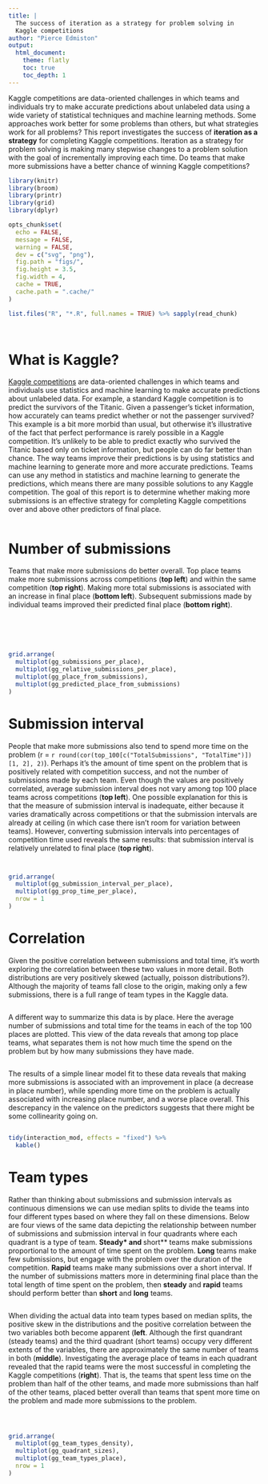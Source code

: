 ```yaml
---
title: |
  The success of iteration as a strategy for problem solving in
  Kaggle competitions
author: "Pierce Edmiston"
output:
  html_document:
    theme: flatly
    toc: true
    toc_depth: 1
---
```


Kaggle competitions are data-oriented challenges in which teams and individuals try to make accurate predictions about unlabeled data using a wide variety of statistical techniques and machine learning methods. Some approaches work better for some problems than others, but what strategies work for all problems? This report investigates the success of **iteration as a strategy** for completing Kaggle competitions. Iteration as a strategy for problem solving is making many stepwise changes to a problem solution with the goal of incrementally improving each time. Do teams that make more submissions have a better chance of winning Kaggle competitions?

```r
library(knitr)
library(broom)
library(printr)
library(grid)
library(dplyr)

opts_chunk$set(
  echo = FALSE,
  message = FALSE,
  warning = FALSE,
  dev = c("svg", "png"),
  fig.path = "figs/",
  fig.height = 3.5,
  fig.width = 4,
  cache = TRUE,
  cache.path = ".cache/"
)

list.files("R", "*.R", full.names = TRUE) %>% sapply(read_chunk)
```

```r
```

```r
```

# What is Kaggle?

[Kaggle competitions](https://kaggle.com) are data-oriented challenges in which teams and individuals use statistics and machine learning to make accurate predictions about unlabeled data. For example, a standard Kaggle competition is to predict the survivors of the Titanic. Given a passenger's ticket information, how accurately can teams predict whether or not the passenger survived? This example is a bit more morbid than usual, but otherwise it's illustrative of the fact that perfect performance is rarely possible in a Kaggle competition. It's unlikely to be able to predict exactly who survived the Titanic based only on ticket information, but people can do far better than chance. The way teams improve their predictions is by using statistics and machine learning to generate more and more accurate predictions. Teams can use any method in statistics and machine learning to generate the predictions, which means there are many possible solutions to any Kaggle competition. The goal of this report is to determine whether making more submissions is an effective strategy for completing Kaggle competitions over and above other predictors of final place.

```r
```

# Number of submissions

Teams that make more submissions do better overall. Top place teams make more submissions across competitions (**top left**) and within the same competition (**top right**). Making more total submissions is associated with an increase in final place (**bottom left**). Subsequent submissions made by individual teams improved their predicted final place (**bottom right**).

```r
```

```r
```

```r
```

```r
```

```r
```

```r
grid.arrange(
  multiplot(gg_submissions_per_place),
  multiplot(gg_relative_submissions_per_place),
  multiplot(gg_place_from_submissions),
  multiplot(gg_predicted_place_from_submissions)
)
```

# Submission interval

People that make more submissions also tend to spend more time on the problem (r = `r round(cor(top_100[c("TotalSubmissions", "TotalTime")])[1, 2], 2)`). Perhaps it's the amount of time spent on the problem that is positively related with competition success, and not the number of submissions made by each team. Even though the values are positively correlated, average submission interval does not vary among top 100 place teams across competitions (**top left**). One possible explanation for this is that the measure of submission interval is inadequate, either because it varies dramatically across competitions or that the submission intervals are already at ceiling (in which case there isn't room for variation between teams). However, converting submission intervals into percentages of competition time used reveals the same results: that submission interval is relatively unrelated to final place (**top right**).

```r
```

```r
```

```r
grid.arrange(
  multiplot(gg_submission_interval_per_place),
  multiplot(gg_prop_time_per_place),
  nrow = 1
)
```

# Correlation

Given the positive correlation between submissions and total time, it's worth exploring the correlation between these two values in more detail. Both distributions are very positively skewed (actually, poisson distributions?). Although the majority of teams fall close to the origin, making only a few submissions, there is a full range of team types in the Kaggle data.

```r
```

A different way to summarize this data is by place. Here the average number of submissions and total time for the teams in each of the top 100 places are plotted. This view of the data reveals that among top place teams, what separates them is not how much time the spend on the problem but by how many submissions they have made.

```r
```

The results of a simple linear model fit to these data reveals that making more submissions is associated with an improvement in place (a decrease in place number), while spending more time on the problem is actually associated with increasing place number, and a worse place overall. This descrepancy in the valence on the predictors suggests that there might be some collinearity going on.

```r
```

```r
tidy(interaction_mod, effects = "fixed") %>%
  kable()
```

# Team types

Rather than thinking about submissions and submission intervals as continuous dimensions we can use median splits to divide the teams into four different types based on where they fall on these dimensions. Below are four views of the same data depicting the relationship between number of submissions and submission interval in four quadrants where each quadrant is a type of team. **Steady* and **short** teams make submissions proportional to the amount of time spent on the problem. **Long** teams make few submissions, but engage with the problem over the duration of the competition. **Rapid** teams make many submissions over a short interval. If the number of submissions matters more in determining final place than the total length of time spent on the problem, then **steady** and **rapid** teams should perform better than **short** and **long** teams.

```r
```

When dividing the actual data into team types based on median splits, the positive skew in the distributions and the positive correlation between the two variables both become apparent (**left**. Although the first quandrant (steady teams) and the third quadrant (short teams) occupy very different extents of the variables, there are approximately the same number of teams in both (**middle**). Investigating the average place of teams in each quadrant revealed that the rapid teams were the most successful in completing the Kaggle competitions (**right**). That is, the teams that spent less time on the problem than half of the other teams, and made more submissions than half of the other teams, placed better overall than teams that spent more time on the problem and made more submissions to the problem.

```r
```

```r
```

```r
```

```r
grid.arrange(
  multiplot(gg_team_types_density),
  multiplot(gg_quadrant_sizes),
  multiplot(gg_team_types_place),
  nrow = 1
)
```
